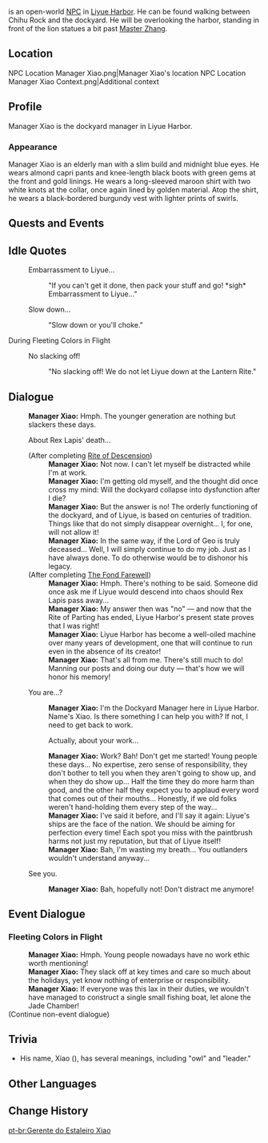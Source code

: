 {{Character Infobox
|image            = NPC Manager Xiao.png
|type             = Open-World NPC
|region           = Liyue
|location         = Liyue
|title            = Dockyard Supervisor
}}
{{Lang|'''Manager Xiao'''|zh=枭总管|zh_rm=Xiāo Zǒngguǎn}} is an open-world [[NPC]] in [[Liyue Harbor]]. He can be found walking between Chihu Rock and the dockyard. He will be overlooking the harbor, standing in front of the lion statues a bit past [[Master Zhang]].

==Location==
<gallery>
NPC Location Manager Xiao.png|Manager Xiao's location
NPC Location Manager Xiao Context.png|Additional context
</gallery>

==Profile==
Manager Xiao is the dockyard manager in Liyue Harbor.

===Appearance===
Manager Xiao is an elderly man with a slim build and midnight blue eyes. He wears almond capri pants and knee-length black boots with green gems at the front and gold linings. He wears a long-sleeved maroon shirt with two white knots at the collar, once again lined by golden material. Atop the shirt, he wears a black-bordered burgundy vest with lighter prints of swirls.

==Quests and Events==
{{Quests and Events}}

==Idle Quotes==
{{Dialogue Start}}
: {{DIcon|Idle}} Embarrassment to Liyue...
:: {{A|VO Manager Xiao 01.ogg}} "If you can't get it done, then pack your stuff and go! *sigh* Embarrassment to Liyue..."
: {{DIcon|Idle}} Slow down...
:: {{A|VO Manager Xiao 02.ogg}} "Slow down or you'll choke."
{{Dialogue End}}

;During Fleeting Colors in Flight
{{Dialogue Start}}
: {{DIcon|Idle}} No slacking off!
:: {{A|VO Manager Xiao Lantern Rite 01.ogg}} "No slacking off! We do not let Liyue down at the Lantern Rite."
{{Dialogue End}}

==Dialogue==
{{Dialogue Start}}
:'''Manager Xiao:''' Hmph. The younger generation are nothing but slackers these days.
:{{DIcon}} About Rex Lapis' death...
:;(After completing [[Rite of Descension]])
::'''Manager Xiao:''' Not now. I can't let myself be distracted while I'm at work.
::'''Manager Xiao:''' I'm getting old myself, and the thought did once cross my mind: Will the dockyard collapse into dysfunction after I die?
::'''Manager Xiao:''' But the answer is no! The orderly functioning of the dockyard, and of Liyue, is based on centuries of tradition. Things like that do not simply disappear overnight... I, for one, will not allow it!
::'''Manager Xiao:''' In the same way, if the Lord of Geo is truly deceased... Well, I will simply continue to do my job. Just as I have always done. To do otherwise would be to dishonor his legacy.
:;(After completing [[The Fond Farewell]])
::'''Manager Xiao:''' Hmph. There's nothing to be said. Someone did once ask me if Liyue would descend into chaos should Rex Lapis pass away...
::'''Manager Xiao:''' My answer then was "no" &mdash; and now that the Rite of Parting has ended, Liyue Harbor's present state proves that I was right!
::'''Manager Xiao:''' Liyue Harbor has become a well-oiled machine over many years of development, one that will continue to run even in the absence of its creator!
::'''Manager Xiao:''' That's all from me. There's still much to do! Manning our posts and doing our duty &mdash; that's how we will honor his memory!
:{{DIcon}} You are...?
::'''Manager Xiao:''' I'm the Dockyard Manager here in Liyue Harbor. Name's Xiao. Is there something I can help you with? If not, I need to get back to work.
::{{DIcon}} Actually, about your work...
::'''Manager Xiao:''' Work? Bah! Don't get me started! Young people these days... No expertise, zero sense of responsibility, they don't bother to tell you when they aren't going to show up, and when they do show up... Half the time they do more harm than good, and the other half they expect you to applaud every word that comes out of their mouths... Honestly, if we old folks weren't hand-holding them every step of the way...
::'''Manager Xiao:''' I've said it before, and I'll say it again: Liyue's ships are the face of the nation. We should be aiming for perfection every time! Each spot you miss with the paintbrush harms not just my reputation, but that of Liyue itself!
::'''Manager Xiao:''' Bah, I'm wasting my breath... You outlanders wouldn't understand anyway...
:{{DIcon}} See you.
::'''Manager Xiao:''' Bah, hopefully not! Don't distract me anymore!
{{Dialogue End}}

==Event Dialogue==
===Fleeting Colors in Flight===
{{Dialogue Start}}
:'''Manager Xiao:''' Hmph. Young people nowadays have no work ethic worth mentioning!
:'''Manager Xiao:''' They slack off at key times and care so much about the holidays, yet know nothing of enterprise or responsibility.
:'''Manager Xiao:''' If everyone was this lax in their duties, we wouldn't have managed to construct a single small fishing boat, let alone the Jade Chamber!
;(Continue non-event dialogue)
{{Dialogue End}}

==Trivia==
* His name, Xiao ({{zh|s={{wt|梟#Chinese|枭}}|t={{wt|梟#Chinese|梟}}|rm=Xiāo}}), has several meanings, including "owl" and "leader."

==Other Languages==
{{Other Languages
|default_hidden = 1
|en      = Manager Xiao
|zhs     = 枭总管
|zhs_rm  = Xiāo Zǒngguǎn
|zht     = 梟總管
|zht_rm  = Xiāo Zǒngguǎn
|ja      = 梟総管
|ja_rm   = Fukurou Sou Kan
|ko      = 효 총관
|es      = Gerente Xiao
|fr      = Contremaître Shao
|ru      = Заведующий Сяо
|th      = คนคุมงาน Xiao
|th_rm   = Khon Khum Ngan Xiao
|vi      = Xiao Tổng Quản
|de      = Werkmeister Xiao
|id      = Manajer Xiao
|pt      = Gerente do Estaleiro Xiao
|tr      = Müdür Xiao
|it      = Capocantiere Xiao
}}

==Change History==
{{Change History|1.0}}

[[pt-br:Gerente do Estaleiro Xiao]]